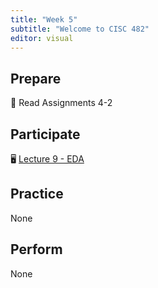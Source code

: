 ```yaml
---
title: "Week 5"
subtitle: "Welcome to CISC 482"
editor: visual
---
```


## Prepare

📖 Read Assignments 4-2

## Participate

🖥️ [Lecture 9 - EDA](/slides/lec-09.html)

## Practice

None

## Perform

None
